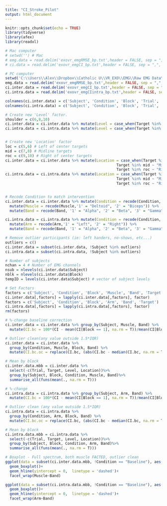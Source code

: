 ---
title: "CI_Stroke_Pilot"
output: html_document
---

```{r setup, include=FALSE}
knitr::opts_chunk$set(echo = TRUE)
library(tidyverse)
library(afex)
library(readxl)
```

```{r Load in Data}
# Mac computer
# setwd('') # Mac
# emg.data = read.delim('exovr_emgRMSE_bp.txt',header = FALSE, sep = ",", na.strings = 'NaN') # load in data
# ci.data = read.delim('exovr_emgCI_bp.txt',header = FALSE, sep = ",", na.strings = 'NaN') # load in data

# PC computer
setwd('C:\\Users\\Alex\\Dropbox\\Catholic U\\VR_EXO\\EMG\\Raw EMG Data\\Manuscript Data') # PC
emg.data = read.delim('exovr_emgRMSE_bp.txt',header = FALSE, sep = ",", na.strings = 'NaN') # load in data
ci.inter.data = read.delim('exovr_emgCI_bp.txt',header = FALSE, sep = ",", na.strings = 'NaN') # load in data
ci.intra.data = read.delim('exovr_emgCIintra_bp.txt',header = FALSE, sep = ",", na.strings = 'NaN') # load in data

```

```{r Load in Factors}
colnames(ci.inter.data) = c('Subject', 'Condition', 'Block', 'Trial', 'Muscle', 'Band', 'Target', 'CI')
colnames(ci.intra.data) = c('Subject', 'Condition', 'Block', 'Trial', 'Arm', 'Band', 'Target', 'CI')

# Create new 'Level' factor. 
shoulder = c(6,8,10)
ci.inter.data = ci.inter.data %>% mutate(Level = case_when(Target %in% shoulder ~ "Shoulder", !Target %in% shoulder ~ "Eye")) %>% relocate(Level, .after = Target)
ci.intra.data = ci.intra.data %>% mutate(Level = case_when(Target %in% shoulder ~ "Shoulder", !Target %in% shoulder ~ "Eye")) %>% relocate(Level, .after = Target)


# Create new 'Location' factor
loc = c(5,6) # Left of center targets
mid = c(7,8) # Midline targets
roc = c(9,10) # Right of center targets
ci.inter.data = ci.inter.data %>% mutate(Location = case_when(Target %in% loc ~ "Left of center",
                                                  Target %in% mid ~ "Midline",
                                                  Target %in% roc ~ "Right of center")) %>% relocate(Location, .after = Level)
ci.intra.data = ci.intra.data %>% mutate(Location = case_when(Target %in% loc ~ "Left of center",
                                                  Target %in% mid ~ "Midline",
                                                  Target %in% roc ~ "Right of center")) %>% relocate(Location, .after = Level)


# Recode Condition to match intervention
ci.inter.data = ci.inter.data %>% mutate(Condition = recode(Condition,'1' = "Baseline", '2' = "RH Weighted", '3' = "LH Weighted", '4' = "Combo")) %>%
  mutate(Muscle = recode(Muscle,'1' = "Deltoid", '2' = "Biceps")) %>%
  mutate(Band = recode(Band, '1' = "Alpha", '2' = "Beta", '3' = "Gamma"))

ci.intra.data = ci.intra.data %>% mutate(Condition = recode(Condition,'1' = "Baseline", '2' = "RH Weighted", '3' = "LH Weighted", '4' = "Combo"))%>%
  mutate(Arm = recode(Arm,'1' = "Left", '2' = "Right")) %>% 
  mutate(Band = recode(Band, '1' = "Alpha", '2' = "Beta", '3' = "Gamma"))

# Remove outlier participants (ie: left handers, no-shows, etc...)
outliers = c()
ci.inter.data = subset(ci.inter.data, !Subject %in% outliers)
ci.intra.data = subset(ci.intra.data, !Subject %in% outliers)

# Number of subjects
nchan = 4 # Number of EMG channels
nsub = nlevels(ci.inter.data$Subject)
nblk = nlevels(ci.inter.data$Block)
tempID = levels(ci.inter.data$Subject) # vector of subject levels

# Set Factors
factors = c('Subject', 'Condition', 'Block', 'Muscle', 'Band', 'Target')
ci.inter.data[,factors] = lapply(ci.inter.data[,factors], factor)
factors = c('Subject', 'Condition', 'Block', 'Arm', 'Band', 'Target')
ci.intra.data[,factors] = lapply(ci.intra.data[,factors], factor)
rm(factors)

```

```{r Data Wrangling}
# %-change baseline correction
ci.inter.data = ci.inter.data %>% group_by(Subject, Muscle, Band) %>%
  mutate(CI.bc = 100*(CI - mean(CI[Block == 1], na.rm = T))/mean(CI[Block == 1], na.rm = T))

# Outlier clean(any value outside 1.5*IQR)
ci.inter.data = ci.inter.data %>% 
  group_by(Condition, Muscle, Block, Band) %>%
  mutate(CI.bc.oc = replace(CI.bc, (abs(CI.bc - median(CI.bc, na.rm = T)) > 1.5*IQR(CI.bc, na.rm = T)), NA))

# Mean by block
ci.inter.data.mbb = ci.inter.data %>%
  select(-c(Trial, Target, Level, Location))%>%
  group_by(Subject, Block, Condition, Muscle, Band)%>%
  summarise_all(funs(mean(., na.rm = T)))

# %-change
ci.intra.data = ci.intra.data %>% group_by(Subject, Arm, Band) %>%
  mutate(CI.bc = 100*(CI - mean(CI[Block == 1], na.rm = T))/mean(CI[Block == 1], na.rm = T))

# Outlier clean (any value outside 1.5*IQR)
ci.intra.data = ci.intra.data %>% 
  group_by(Condition, Arm, Block, Band) %>%
  mutate(CI.bc.oc = replace(CI.bc, (abs(CI.bc - median(CI.bc, na.rm = T)) > 1.5*IQR(CI.bc, na.rm = T)), NA))

# Mean by block
ci.intra.data.mbb = ci.intra.data %>%
  select(-c(Trial, Target, Level, Location))%>%
  group_by(Subject, Block, Condition, Arm, Band)%>%
  summarise_all(funs(mean(., na.rm = T)))

```

```{r Plotting}
# Boxplot - Full spectrum, both muscle FACTED, outlier clean
ggplot(data = subset(ci.inter.data.mbb, !Condition == "Baseline"), aes(x = Condition, y = CI.bc, color = Condition))+
  geom_boxplot()+
  geom_hline(yintercept = 0,  linetype = 'dashed')+
  facet_wrap(Muscle~Band)

ggplot(data = subset(ci.intra.data.mbb, !Condition == "Baseline"), aes(x = Condition, y = CI.bc, color = Condition))+
  geom_boxplot()+
  geom_hline(yintercept = 0,  linetype = 'dashed')+
  facet_wrap(Arm~Band)
```

